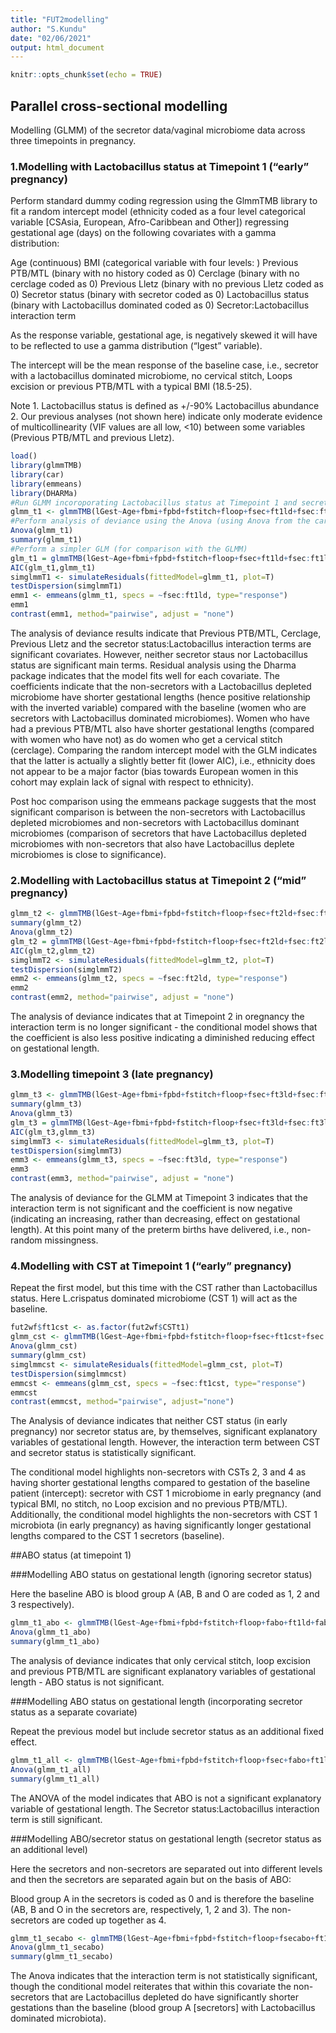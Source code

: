 ```yaml
---
title: "FUT2modelling"
author: "S.Kundu"
date: "02/06/2021"
output: html_document
---
```


```r
knitr::opts_chunk$set(echo = TRUE)
```

## Parallel cross-sectional modelling

Modelling (GLMM) of the secretor data/vaginal microbiome data across three timepoints in pregnancy.

### 1.Modelling with Lactobacillus status at Timepoint 1 ("early" pregnancy)

Perform standard dummy coding regression using the GlmmTMB library to fit a random intercept model (ethnicity coded as a four level categorical variable [CSAsia, European, Afro-Caribbean and Other]) regressing gestational age (days) on the following covariates with a gamma distribution:

Age (continuous)
BMI (categorical variable with four levels: )
Previous PTB/MTL (binary with no history coded as 0)
Cerclage (binary with no cerclage coded as 0)
Previous Lletz (binary with no previous Lletz coded as 0)
Secretor status (binary with secretor coded as 0)
Lactobacillus status (binary with Lactobacillus dominated coded as 0)
Secretor:Lactobacillus interaction term

As the response variable, gestational age, is negatively skewed it will have to be reflected to use a gamma distribution ("lgest" variable).

The intercept will be the mean response of the baseline case, i.e., secretor with a lactobacillus dominated microbiome, no cervical stitch, Loops excision or previous PTB/MTL with a typical BMI (18.5-25).

Note
1. Lactobacillus status is defined as +/-90% Lactobacillus abundance
2. Our previous analyses (not shown here) indicate only moderate evidence of multicollinearity (VIF values are all low, <10) between some variables (Previous PTB/MTL and previous Lletz).

```r
load()
library(glmmTMB)
library(car)
library(emmeans)
library(DHARMa)
#Run GLMM incoroporating Lactobacillus status at Timepoint 1 and secretor status
glmm_t1 <- glmmTMB(lGest~Age+fbmi+fpbd+fstitch+floop+fsec+ft1ld+fsec:ft1ld+(1|feth), family=Gamma(link="log"), data=fut2wf)
#Perform analysis of deviance using the Anova (using Anova from the car package rather than the core anova function as the former automatically takes care of unbalanced designs)
Anova(glmm_t1)
summary(glmm_t1)
#Perform a simpler GLM (for comparison with the GLMM)
glm_t1 = glmmTMB(lGest~Age+fbmi+fpbd+fstitch+floop+fsec+ft1ld+fsec:ft1ld, family=Gamma(link="log"), data=fut2wf)
AIC(glm_t1,glmm_t1)
simglmmT1 <- simulateResiduals(fittedModel=glmm_t1, plot=T)
testDispersion(simglmmT1)
emm1 <- emmeans(glmm_t1, specs = ~fsec:ft1ld, type="response")
emm1
contrast(emm1, method="pairwise", adjust = "none")
```

The analysis of deviance results indicate that Previous PTB/MTL, Cerclage, Previous Lletz and the secretor status:Lactobacillus interaction terms are significant covariates. However, neither secretor staus nor Lactobacillus status are significant main terms. Residual analysis using the Dharma package indicates that the model fits well for each covariate. The coefficients indicate that the non-secretors with a Lactobacillus depleted microbiome have shorter gestational lengths (hence positive relationship with the inverted variable) compared with the baseline (women who are secretors with Lactobacillus dominated microbiomes). Women who have had a previous PTB/MTL also have shorter gestational lengths (compared with women who have not) as do women who get a cervical stitch (cerclage). Comparing the random intercept model with the GLM indicates that the latter is actually a slightly better fit (lower AIC), i.e., ethnicity does not appear to be a major factor (bias towards European women in this cohort may explain lack of signal with respect to ethnicity).

Post hoc comparison using the emmeans package suggests that the most significant comparison is between the non-secretors with Lactobacillus depleted microbiomes and non-secretors with Lactobacillus dominant microbiomes (comparison of secretors that have Lactobacillus depleted microbiomes with non-secretors that also have Lactobacillus deplete microbiomes is close to significance).

### 2.Modelling with Lactobacillus status at Timepoint 2 ("mid" pregnancy)

```r
glmm_t2 <- glmmTMB(lGest~Age+fbmi+fpbd+fstitch+floop+fsec+ft2ld+fsec:ft2ld+(1|feth), family=Gamma(link="log"), data=fut2wf)
summary(glmm_t2)
Anova(glmm_t2)
glm_t2 = glmmTMB(lGest~Age+fbmi+fpbd+fstitch+floop+fsec+ft2ld+fsec:ft2ld, family=Gamma(link="log"), data=fut2wf)
AIC(glm_t2,glmm_t2)
simglmmT2 <- simulateResiduals(fittedModel=glmm_t2, plot=T)
testDispersion(simglmmT2)
emm2 <- emmeans(glmm_t2, specs = ~fsec:ft2ld, type="response")
emm2
contrast(emm2, method="pairwise", adjust = "none")

```

The analysis of deviance indicates that at Timepoint 2 in oregnancy the interaction term is no longer significant - the conditional model shows that the coefficient is also less positive indicating a diminished reducing effect on gestational length.

### 3.Modelling timepoint 3 (late pregnancy)

```r
glmm_t3 <- glmmTMB(lGest~Age+fbmi+fpbd+fstitch+floop+fsec+ft3ld+fsec:ft3ld+(1|feth), family=Gamma(link="log"), data=fut2wf)
summary(glmm_t3)
Anova(glmm_t3)
glm_t3 = glmmTMB(lGest~Age+fbmi+fpbd+fstitch+floop+fsec+ft3ld+fsec:ft3ld, family=Gamma(link="log"), data=fut2wf)
AIC(glm_t3,glmm_t3)
simglmmT3 <- simulateResiduals(fittedModel=glmm_t3, plot=T)
testDispersion(simglmmT3)
emm3 <- emmeans(glmm_t3, specs = ~fsec:ft3ld, type="response")
emm3
contrast(emm3, method="pairwise", adjust = "none")

```

The analysis of deviance for the GLMM at Timepoint 3 indicates that the interaction term is not significant and the coefficient is now negative (indicating an increasing, rather than decreasing, effect on gestational length). At this point many of the preterm births have delivered, i.e., non-random missingness.

### 4.Modelling with CST at Timepoint 1 ("early" pregnancy)

Repeat the first model, but this time with the CST rather than Lactobacillus status. Here L.crispatus dominated microbiome (CST 1) will act as the baseline.

```r
fut2wf$ft1cst <- as.factor(fut2wf$CSTt1)
glmm_cst <- glmmTMB(lGest~Age+fbmi+fpbd+fstitch+floop+fsec+ft1cst+fsec:ft1cst+(1|feth), family=Gamma(link="log"), data=fut2wf)
Anova(glmm_cst)
summary(glmm_cst)
simglmmcst <- simulateResiduals(fittedModel=glmm_cst, plot=T)
testDispersion(simglmmcst)
emmcst <- emmeans(glmm_cst, specs = ~fsec:ft1cst, type="response")
emmcst
contrast(emmcst, method="pairwise", adjust="none")
```

The Analysis of deviance indicates that neither CST status (in early pregnancy) nor secretor status are, by themselves, significant explanatory variables of gestational length. However, the interaction term between CST and secretor status is statistically significant.

The conditional model highlights non-secretors with CSTs 2, 3 and 4 as having shorter gestational lengths compared to gestation of the baseline patient (intercept): secretor with CST 1 microbiome in early pregnancy (and typical BMI, no stitch, no Loop excision and no previous PTB/MTL). Additionally, the conditional model highlights the non-secretors with  CST 1 microbiota (in early pregnancy) as having significantly longer gestational lengths compared to the CST 1 secretors (baseline).

##ABO status (at timepoint 1)

###Modelling ABO status on gestational length (ignoring secretor status)

Here the baseline ABO is blood group A (AB, B and O are coded as 1, 2 and 3 respectively).

```r
glmm_t1_abo <- glmmTMB(lGest~Age+fbmi+fpbd+fstitch+floop+fabo+ft1ld+fabo:ft1ld+(1|feth), family=Gamma(link="log"), data=fut2wf)
Anova(glmm_t1_abo)
summary(glmm_t1_abo)
```

The analysis of deviance indicates that only cervical stitch, loop excision and previous PTB/MTL are significant explanatory variables of gestational length - ABO status is not significant.

###Modelling ABO status on gestational length (incorporating secretor status as a separate covariate)

Repeat the previous model but include secretor status as an additional fixed effect.

```r
glmm_t1_all <- glmmTMB(lGest~Age+fbmi+fpbd+fstitch+floop+fsec+fabo+ft1ld+fsec:ft1ld+(1|feth), family=Gamma(link="log"), data=fut2wf)
Anova(glmm_t1_all)
summary(glmm_t1_all)
```

The ANOVA of the model indicates that ABO is not a significant explanatory variable of gestational length. The Secretor status:Lactobacillus interaction term is still significant.

###Modelling ABO/secretor status on gestational length (secretor status as an additional level)

Here the secretors and non-secretors are separated out into different levels and then the secretors are separated again but on the basis of ABO:

Blood group A in the secretors is coded as 0 and is therefore the baseline (AB, B and O in the secretors are, respectively, 1, 2 and 3). The non-secretors are coded up together as 4.

```r
glmm_t1_secabo <- glmmTMB(lGest~Age+fbmi+fpbd+fstitch+floop+fsecabo+ft1ld+fsecabo:ft1ld+(1|feth), family=Gamma(link="log"), data=fut2wf)
Anova(glmm_t1_secabo)
summary(glmm_t1_secabo)

```

The Anova indicates that the interaction term is not statistically significant, though the conditional model reiterates that within this covariate the non-secretors that are Lactobacillus depleted do have significantly shorter gestations than the baseline (blood group A [secretors] with Lactobacillus dominated microbiota).

